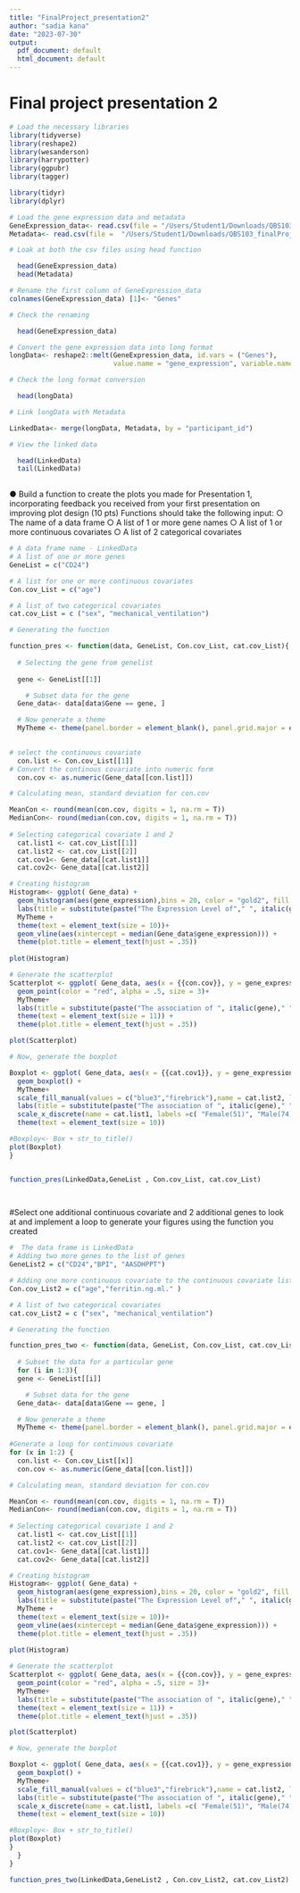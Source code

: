 ```yaml
---
title: "FinalProject_presentation2"
author: "sadia kana"
date: "2023-07-30"
output:
  pdf_document: default
  html_document: default
---
```


# Final project presentation 2

```r
# Load the necessary libraries
library(tidyverse)
library(reshape2)
library(wesanderson)
library(harrypotter)
library(ggpubr)
library(tagger)

library(tidyr)
library(dplyr)
```


```r
# Load the gene expression data and metadata
GeneExpression_data<- read.csv(file = "/Users/Student1/Downloads/QBS103_finalProject_geneExpression.csv")
Metadata<- read.csv(file =  "/Users/Student1/Downloads/QBS103_finalProject_metadata.csv")

# Loak at both the csv files using head function

  head(GeneExpression_data)
  head(Metadata)
```

```r
# Rename the first column of GeneExpression_data
colnames(GeneExpression_data) [1]<- "Genes"

# Check the renaming

  head(GeneExpression_data)
```



```r
# Convert the gene expression data into long format
longData<- reshape2::melt(GeneExpression_data, id.vars = ("Genes"),
                          value.name = "gene_expression", variable.name = "participant_id")

# Check the long format conversion

  head(longData)

```

```r
# Link longData with Metadata

LinkedData<- merge(longData, Metadata, by = "participant_id")

# View the linked data

  head(LinkedData)
  tail(LinkedData)
  
```


● Build a function to create the plots you made for Presentation 1, incorporating feedback you received from your first presentation on improving plot design (10 pts)
Functions should take the following input:
○ The name of a data frame
○ A list of 1 or more gene names
○ A list of 1 or more continuous covariates
○ A list of 2 categorical covariates

```r
# A data frame name - LinkedData
# A list of one or more genes
GeneList = c("CD24")

# A list for one or more continuous covariates
Con.cov_List = c("age")

# A list of two categorical covariates
cat.cov_List = c ("sex", "mechanical_ventilation")

# Generating the function

function_pres <- function(data, GeneList, Con.cov_List, cat.cov_List){
 
  # Selecting the gene from genelist
  
  gene <- GeneList[[1]]

    # Subset data for the gene
  Gene_data<- data[data$Gene == gene, ]

  # Now generate a theme
  MyTheme <- theme(panel.border = element_blank(), panel.grid.major = element_blank(), panel.grid.minor = element_blank(), axis.line = element_line(color = "black", linewidth = rel(1)), plot.background = element_rect(fill = "white"), panel.background = element_blank(), legend.key = element_rect(fill = "white"), legend.position = "right")
  

# select the continuous covariate
  con.list <- Con.cov_List[[1]]
# Convert the continous covariate into numeric form
  con.cov <- as.numeric(Gene_data[[con.list]])

# Calculating mean, standard deviation for con.cov

MeanCon <- round(mean(con.cov, digits = 1, na.rm = T))
MedianCon<- round(median(con.cov, digits = 1, na.rm = T))
  
# Selecting categorical covariate 1 and 2
  cat.list1 <- cat.cov_List[[1]]
  cat.list2 <- cat.cov_List[[2]]
  cat.cov1<- Gene_data[[cat.list1]]
  cat.cov2<- Gene_data[[cat.list2]]

# Creating histogram
Histogram<- ggplot( Gene_data) +
  geom_histogram(aes(gene_expression),bins = 20, color = "gold2", fill = "gold")+
  labs(title = substitute(paste("The Expression Level of"," ", italic(gene)," ", "gene")),x = substitute(paste(italic(gene)," ", "expression")), y  = "Participant number")+
  MyTheme +
  theme(text = element_text(size = 10))+
  geom_vline(aes(xintercept = median(Gene_data$gene_expression))) +
  theme(plot.title = element_text(hjust = .35))
  
plot(Histogram)

# Generate the scatterplot
Scatterplot <- ggplot( Gene_data, aes(x = {{con.cov}}, y = gene_expression))+
  geom_point(color = "red", alpha = .5, size = 3)+
  MyTheme+
  labs(title = substitute(paste("The association of ", italic(gene)," ", "expression and"," ", con.list)) ,x = substitute(paste(con.list," ","in yrs", " ", "(", "mean", "=", MeanCon,","," ", "median","=", MedianCon,")")), y = substitute(paste(italic(gene)," ", "expression")))+
  theme(text = element_text(size = 11)) + 
  theme(plot.title = element_text(hjust = .35))

plot(Scatterplot)

# Now, generate the boxplot

Boxplot <- ggplot( Gene_data, aes(x = {{cat.cov1}}, y = gene_expression, fill = {{cat.cov2}}))+
  geom_boxplot() +
  MyTheme+
  scale_fill_manual(values = c("blue3","firebrick"),name = cat.list2, labels = c("No(75)", "Yes(51)"))+
  labs(title = substitute(paste("The association of ", italic(gene)," ", "expression with ", cat.list1," ", "and"," ", cat.list2)), y = substitute(paste(italic(gene)," ", "Expression")))+
  scale_x_discrete(name = cat.list1, labels =c( "Female(51)", "Male(74)", "Unknown(1)"))+
  theme(text = element_text(size = 10))

#Boxploy<- Box + str_to_title()
plot(Boxplot)
}


function_pres(LinkedData,GeneList , Con.cov_List, cat.cov_List)

 
```


#Select one additional continuous covariate and 2 additional genes to look at and implement a loop to generate your figures using the function you created 

```r
#  The data frame is LinkedData
# Adding two more genes to the list of genes
GeneList2 = c("CD24","BPI", "AASDHPPT")

# Adding one more continuous covariate to the continuous covariate list
Con.cov_List2 = c("age","ferritin.ng.ml." )

# A list of two categorical covariates
cat.cov_List2 = c ("sex", "mechanical_ventilation")

# Generating the function

function_pres_two <- function(data, GeneList, Con.cov_List, cat.cov_List){
 
  # Subset the data for a particular gene
  for (i in 1:3){
  gene <- GeneList[[i]]

    # Subset data for the gene
  Gene_data<- data[data$Gene == gene, ]

  # Now generate a theme
  MyTheme <- theme(panel.border = element_blank(), panel.grid.major = element_blank(), panel.grid.minor = element_blank(), axis.line = element_line(color = "black", linewidth = rel(1)), plot.background = element_rect(fill = "white"), panel.background = element_blank(), legend.key = element_rect(fill = "white"), legend.position = "right")
  
#Generate a loop for continuous covariate
for (x in 1:2) {
  con.list <- Con.cov_List[[x]]
  con.cov <- as.numeric(Gene_data[[con.list]])

# Calculating mean, standard deviation for con.cov

MeanCon <- round(mean(con.cov, digits = 1, na.rm = T))
MedianCon<- round(median(con.cov, digits = 1, na.rm = T))
  
# Selecting categorical covariate 1 and 2
  cat.list1 <- cat.cov_List[[1]]
  cat.list2 <- cat.cov_List[[2]]
  cat.cov1<- Gene_data[[cat.list1]]
  cat.cov2<- Gene_data[[cat.list2]]

# Creating histogram
Histogram<- ggplot( Gene_data) +
  geom_histogram(aes(gene_expression),bins = 20, color = "gold2", fill = "gold")+
  labs(title = substitute(paste("The Expression Level of"," ", italic(gene)," ", "gene")),x = substitute(paste(italic(gene)," ", "expression")), y  = "Participant number")+
  MyTheme +
  theme(text = element_text(size = 10))+
  geom_vline(aes(xintercept = median(Gene_data$gene_expression))) +
  theme(plot.title = element_text(hjust = .35))
  
plot(Histogram)

# Generate the scatterplot
Scatterplot <- ggplot( Gene_data, aes(x = {{con.cov}}, y = gene_expression))+
  geom_point(color = "red", alpha = .5, size = 3)+
  MyTheme+
  labs(title = substitute(paste("The association of ", italic(gene)," ", "expression and"," ", con.list)) ,x = substitute(paste(con.list," ", " ", "(", "mean", "=", MeanCon,","," ", "median","=", MedianCon,")")), y = substitute(paste(italic(gene)," ", "expression")))+
  theme(text = element_text(size = 11)) + 
  theme(plot.title = element_text(hjust = .35))

plot(Scatterplot)

# Now, generate the boxplot

Boxplot <- ggplot( Gene_data, aes(x = {{cat.cov1}}, y = gene_expression, fill = {{cat.cov2}}))+
  geom_boxplot() +
  MyTheme+
  scale_fill_manual(values = c("blue3","firebrick"),name = cat.list2, labels = c("No(75)", "Yes(51)"))+
  labs(title = substitute(paste("The association of ", italic(gene)," ", "expression with ", cat.list1," ", "and"," ", cat.list2)), y = substitute(paste(italic(gene)," ", "Expression")))+
  scale_x_discrete(name = cat.list1, labels =c( "Female(51)", "Male(74)", "Unknown(1)"))+
  theme(text = element_text(size = 10))

#Boxploy<- Box + str_to_title()
plot(Boxplot)
}
  }
}

function_pres_two(LinkedData,GeneList2 , Con.cov_List2, cat.cov_List2)

```


